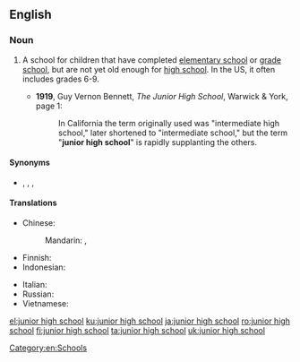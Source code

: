 ==English==
{{wikipedia}}

===Noun===
{{en-noun|head=[[junior]] [[high]] [[school]]}}

# {{lb|en|education}} A school for children that have completed [[elementary school]] or [[grade school]], but are not yet old enough for [[high school]]. In the US, it often includes grades 6-9.
#* '''1919''', Guy Vernon Bennett, ''The Junior High School'', Warwick & York, page 1:
#*: In California the term originally used was "intermediate high school," later shortened to "intermediate school," but the term "'''junior high school'''" is rapidly supplanting the others.

====Synonyms====
* {{sense|school between elementary and high school}} {{l|en|intermediate high school}}, {{l|en|intermediate school}}, {{l|en|junior high}}, {{l|en|middle school}}

====Translations====
{{trans-top|school for children that have completed elementary school}}
* Chinese:
*: Mandarin: {{t+|cmn|初級中學|sc=Hani}}, {{t+|cmn|初级中学|tr=chūjí zhōngxué|sc=Hani}}
* Finnish: {{t|fi|[[peruskoulun]] [[yläaste]]}}
* Indonesian: {{t+|id|sekolah menengah pertama}}
{{trans-mid}}
* Italian: {{t|it|scuola media|f}}
* Russian: {{t-needed|ru}}
* Vietnamese: {{t|vi|trường trung học cơ sở}}
{{trans-bottom}}

[[Category:en:Schools]]

[[el:junior high school]]
[[ku:junior high school]]
[[ja:junior high school]]
[[ro:junior high school]]
[[fi:junior high school]]
[[ta:junior high school]]
[[uk:junior high school]]